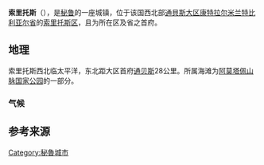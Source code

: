{{Infobox settlement
| name                    = 索里托斯
| native_name             = 
| native_name_lang        =
| settlement_type         = 城镇
| image_skyline           = 
| image_alt               = 
| image_caption           = 
| image_flag              = 
| flag_alt                = 
| image_seal              = 
| seal_alt                = 
| image_shield            = 
| shield_alt              = 
| etymology               = 
| nickname                = 
| motto                   = 
| image_map               = 
| map_alt                 = 
| map_caption             = 
| pushpin_map             = Peru
| pushpin_label_position  = 
| pushpin_map_alt         = 
| pushpin_map_caption     = 索里托斯位于秘鲁的位置
| coordinates             = {{coord|3|40|21.6|S|80|39|12.8|W|display=inline,title}}
| coor_pinpoint           = 
| coordinates_footnotes   = 
| subdivision_type        = 国家
| subdivision_name        = [[秘鲁|秘鲁]]
| subdivision_type1       = [[秘鲁大区|大区]]
| subdivision_name1       = [[通贝斯大区|通贝斯大区]]
| subdivision_type2       = [[秘鲁行政区划|省]]
| subdivision_name2       = [[康特拉尔米兰特比利亚尔省|康特拉尔米兰特比利亚尔省]]
| subdivision_type3       = {{tsl|en|Districts of Peru||区}}
| subdivision_name3       = [[索里托斯区|索里托斯区]]
| established_title       = 建立
| established_date        = 
| founder                 = 
| seat_type               = 
| seat                    = 
| government_footnotes    = 
| leader_party            = 
| leader_title            = 
| leader_name             = 
| unit_pref               = Metric
<!-- ALL fields with measurements have automatic unit conversion -->
<!-- for references: use <ref> tags -->
| area_footnotes          = 
| area_urban_footnotes    = <!-- <ref> </ref> -->
| area_rural_footnotes    = <!-- <ref> </ref> -->
| area_metro_footnotes    = <!-- <ref> </ref> -->
| area_magnitude          = <!-- <ref> </ref> -->
| area_note               = 
| area_water_percent      = 
| area_rank               = 
| area_blank1_title       = 
| area_blank2_title       = 
<!-- square kilometers -->
| area_total_km2          = 
| area_land_km2           = 
| area_water_km2          = 
| area_urban_km2          = 
| area_rural_km2          = 
| area_metro_km2          = 
| area_blank1_km2         = 
| area_blank2_km2         = 
<!-- hectares -->
| area_total_ha           = 
| area_land_ha            = 
| area_water_ha           = 
| area_urban_ha           = 
| area_rural_ha           = 
| area_metro_ha           = 
| area_blank1_ha          = 
| area_blank2_ha          = 
| length_km               = 
| width_km                = 
| dimensions_footnotes    = 
| elevation_footnotes     = 
| elevation_m             = 
| population_footnotes    = 
| population_total        = 11762
| population_as_of        = 2005
| population_density_km2  = 
| population_demonym      = 
| population_note         = 
| timezone1               = [[UTC-5|UTC-5]]
| utc_offset1             = 
| timezone1_DST           = 
| utc_offset1_DST         = 
| postal_code_type        = 
| postal_code             = 
| area_code_type          = 
| area_code               = 
| iso_code                =
| blank_name              = 
| blank_info              = 
| website                 = 
| footnotes               = 
}}

'''索里托斯'''（{{lang-es|Zorritos}}），是[[秘鲁|秘鲁]]的一座城镇，位于该国西北部[[通貝斯大区|通貝斯大区]][[康特拉尔米兰特比利亚尔省|康特拉尔米兰特比利亚尔省]]的[[索里托斯区|索里托斯区]]，且为所在区及省之首府。

==地理==
索里托斯西北临太平洋，东北距大区首府[[通贝斯|通贝斯]]28公里。所属海滩为[[阿莫塔佩山脉国家公园|阿莫塔佩山脉国家公园]]的一部分。

===气候===
<div style="width:80%;">
{{Weather box
|location = 索里托斯，秘鲁
|single line = yes
|metric first = yes
|lugar = Zorritos
|Jan high C = 31.5
|Feb high C = 32.1
|Mar high C = 32.4
|Apr high C = 32.1
|May high C = 30.8
|Jun high C = 29.3
|Jul high C = 28.1
|Aug high C = 27.7
|Sep high C = 28
|Oct high C = 28.1
|Nov high C = 28.7
|Dec high C = 30.1
|year high C = 
|Jan low C = 21.7
|Feb low C = 22
|Mar low C = 22.1
|Apr low C = 21.6
|May low C = 20.9
|Jun low C = 19.6
|Jul low C = 18.7
|Aug low C = 18.3
|Sep low C = 18.1
|Oct low C = 18.8
|Nov low C = 19
|Dec low C = 20.4
|year low C = 
|source 1 = climate-data.org<ref>{{Cite web|url=https://es.climate-data.org/location/874933/|title=Clima: Zorritos|editor=climate-data.org|access-date=2016-08-29|archive-date=2017-08-30|archive-url=https://web.archive.org/web/20170830012539/https://es.climate-data.org/location/874933/|dead-url=no}}</ref>
}}
</div>

==参考来源==
{{reflist}}

[[Category:秘魯城市|Category:秘魯城市]]